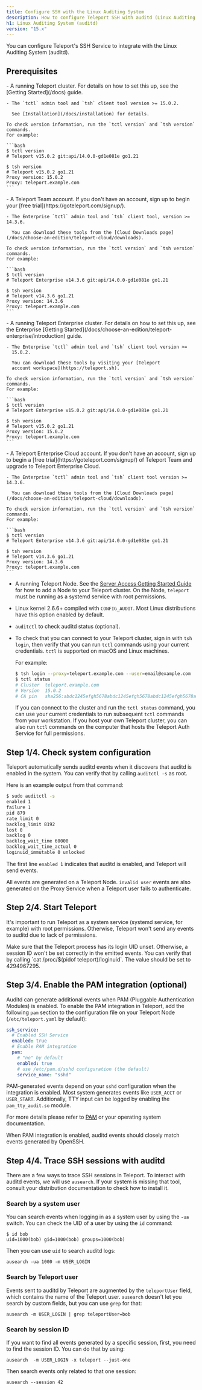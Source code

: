```yaml
---
title: Configure SSH with the Linux Auditing System
description: How to configure Teleport SSH with auditd (Linux Auditing System).
h1: Linux Auditing System (auditd)
version: "15.x"
---
```


You can configure Teleport's SSH Service to integrate with the Linux Auditing System (auditd).

## Prerequisites

<Tabs>
  <Tab title="Teleport Community Edition">
    - A running Teleport cluster. For details on how to set this up, see the
      [Getting Started](/docs) guide.

    - The `tctl` admin tool and `tsh` client tool version >= 15.0.2.

      See [Installation](/docs/installation) for details.

    To check version information, run the `tctl version` and `tsh version` commands.
    For example:

    ```bash
    $ tctl version
    # Teleport v15.0.2 git:api/14.0.0-gd1e081e go1.21
      
    $ tsh version
    # Teleport v15.0.2 go1.21
    Proxy version: 15.0.2
    Proxy: teleport.example.com
    ```
  </Tab>

  <Tab title="Teleport Team">
    - A Teleport Team account. If you don't have an account, sign
      up to begin your [free trial](https://goteleport.com/signup/).

    - The Enterprise `tctl` admin tool and `tsh` client tool, version >= 14.3.6.

      You can download these tools from the [Cloud Downloads page](/docs/choose-an-edition/teleport-cloud/downloads).

    To check version information, run the `tctl version` and `tsh version` commands.
    For example:

    ```bash
    $ tctl version
    # Teleport Enterprise v14.3.6 git:api/14.0.0-gd1e081e go1.21
      
    $ tsh version
    # Teleport v14.3.6 go1.21
    Proxy version: 14.3.6
    Proxy: teleport.example.com
    ```
  </Tab>

  <Tab title="Teleport Enterprise">
    - A running Teleport Enterprise cluster. For details on how to set this up, see the Enterprise
      [Getting Started](/docs/choose-an-edition/teleport-enterprise/introduction) guide.

    - The Enterprise `tctl` admin tool and `tsh` client tool version >=
      15.0.2.

      You can download these tools by visiting your [Teleport
      account workspace](https://teleport.sh).

    To check version information, run the `tctl version` and `tsh version` commands.
    For example:

    ```bash
    $ tctl version
    # Teleport Enterprise v15.0.2 git:api/14.0.0-gd1e081e go1.21
      
    $ tsh version
    # Teleport v15.0.2 go1.21
    Proxy version: 15.0.2
    Proxy: teleport.example.com
    ```
  </Tab>

  <Tab title="Teleport Enterprise Cloud">
    - A Teleport Enterprise Cloud account. If you don't have an account,
      sign up to begin a [free trial](https://goteleport.com/signup/)  of Teleport Team
      and upgrade to Teleport Enterprise Cloud.

    - The Enterprise `tctl` admin tool and `tsh` client tool version >= 14.3.6.

      You can download these tools from the [Cloud Downloads page](/docs/choose-an-edition/teleport-cloud/downloads).

    To check version information, run the `tctl version` and `tsh version` commands.
    For example:

    ```bash
    $ tctl version
    # Teleport Enterprise v14.3.6 git:api/14.0.0-gd1e081e go1.21
      
    $ tsh version
    # Teleport v14.3.6 go1.21
    Proxy version: 14.3.6
    Proxy: teleport.example.com
    ```
  </Tab>
</Tabs>

- A running Teleport Node. See the [Server Access Getting Started Guide](/docs/server-access/getting-started) for  how to add a Node to your Teleport cluster. On the Node, `teleport` must be running as a systemd service with root permissions.
- Linux kernel 2.6.6+ compiled with `CONFIG_AUDIT`. Most Linux distributions have this option enabled by default.
- `auditctl` to check auditd status (optional).
- To check that you can connect to your Teleport cluster, sign in with `tsh login`, then
  verify that you can run `tctl` commands using your current credentials.
  `tctl` is supported on macOS and Linux machines.

  For example:
  ```bash
  $ tsh login --proxy=teleport.example.com --user=email@example.com
  $ tctl status
  # Cluster  teleport.example.com
  # Version  15.0.2
  # CA pin   sha256:abdc1245efgh5678abdc1245efgh5678abdc1245efgh5678abdc1245efgh5678
  ```
  If you can connect to the cluster and run the `tctl status` command, you can use your
  current credentials to run subsequent `tctl` commands from your workstation.
  If you host your own Teleport cluster, you can also run `tctl` commands on the computer that
  hosts the Teleport Auth Service for full permissions.

## Step 1/4. Check system configuration

Teleport automatically sends auditd events when it discovers that auditd is enabled in the system.
You can verify that by calling `auditctl -s` as root.

Here is an example output from that command:

```bash
$ sudo auditctl -s
enabled 1
failure 1
pid 879
rate_limit 0
backlog_limit 8192
lost 0
backlog 0
backlog_wait_time 60000
backlog_wait_time_actual 0
loginuid_immutable 0 unlocked
```

The first line `enabled 1` indicates that auditd is enabled, and Teleport will send events.

All events are generated on a Teleport Node.
`invalid user` events are also generated on the Proxy Service when a Teleport user fails to authenticate.

## Step 2/4. Start Teleport

It's important to run Teleport as a system service (systemd service, for example) with root permissions.
Otherwise, Teleport won't send any events to auditd due to lack of permissions.

<Warning>
  Make sure that the Teleport process has its login UID unset. Otherwise, a session ID won't be set correctly in the emitted events.
  You can verify that by calling `cat /proc/$(pidof teleport)/loginuid`. The value should be set to 4294967295.
</Warning>

## Step 3/4. Enable the PAM integration (optional)

Auditd can generate additional events when PAM (Pluggable Authentication Modules) is enabled. To enable the PAM integration
in Teleport, add the following `pam` section to the configuration file on your Teleport Node (`/etc/teleport.yaml` by default):

```yaml
ssh_service:
  # Enabled SSH Service
  enabled: true
  # Enable PAM integration
  pam:
    # "no" by default
    enabled: true
    # use /etc/pam.d/sshd configuration (the default)
    service_name: "sshd"
```

PAM-generated events depend on your `sshd` configuration when the integration is enabled. Most system generates events
like `USER_ACCT` or `USER_START`. Additionally, TTY input can be logged by enabling the `pam_tty_audit.so` module.

For more details please refer to [PAM](/docs/server-access/guides/ssh-pam#set-up-pam-on-a-linux-machine-running-teleport) or your operating system
documentation.

When PAM integration is enabled, auditd events should closely match events generated by OpenSSH.

## Step 4/4. Trace SSH sessions with auditd

There are a few ways to trace SSH sessions in Teleport. To interact with auditd events, we will use `ausearch`.
If your system is missing that tool, consult your distribution documentation to check how to install it.

### Search by a system user

You can search events when logging in as a system user by using the `-ua` switch.
You can check the UID of a user by using the `id` command:

```
$ id bob
uid=1000(bob) gid=1000(bob) groups=1000(bob)
```

Then you can use `uid` to search auditd logs:

```
ausearch -ua 1000 -m USER_LOGIN
```

### Search by Teleport user

Events sent to auditd by Teleport are augmented by the `teleportUser` field, which contains the name of the Teleport user.
`ausearch` doesn't let you search by custom fields, but you can use `grep` for that:

```
ausearch -m USER_LOGIN | grep teleportUser=bob
```

### Search by session ID

If you want to find all events generated by a specific session, first, you need to find the session ID. You can do that
by using:

```
ausearch  -m USER_LOGIN -x teleport --just-one
```

Then search events only related to that one session:

```
ausearch --session 42
```
